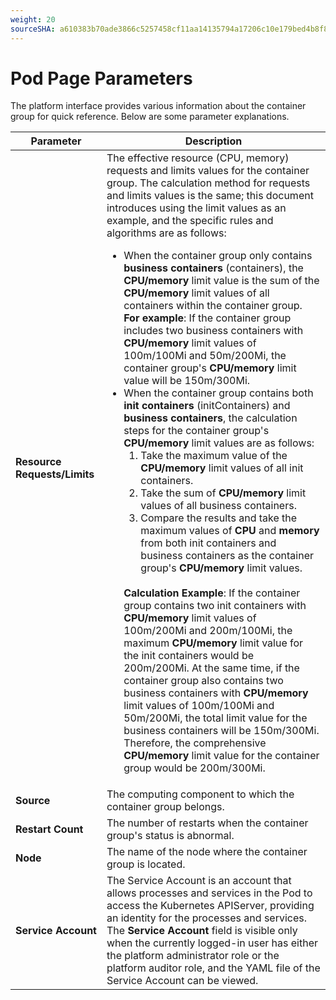 ```yaml
---
weight: 20
sourceSHA: a610383b70ade3866c5257458cf11aa14135794a17206c10e179bed4b8f862c2
---
```


# Pod Page Parameters

The platform interface provides various information about the container group for quick reference. Below are some parameter explanations.

| Parameter              | Description                                                                                                                                                                                                                                                                                                                                                                                                                                                                                                                                                                                                                                                                                                                                                        |
|-----------------------|--------------------------------------------------------------------------------------------------------------------------------------------------------------------------------------------------------------------------------------------------------------------------------------------------------------------------------------------------------------------------------------------------------------------------------------------------------------------------------------------------------------------------------------------------------------------------------------------------------------------------------------------------------------------------------------------------------------------------------------------------------------------|
| **Resource Requests/Limits**        | The effective resource (CPU, memory) requests and limits values for the container group. The calculation method for requests and limits values is the same; this document introduces using the limit values as an example, and the specific rules and algorithms are as follows: <ul><li>When the container group only contains **business containers** (containers), the **CPU/memory** limit value is the sum of the **CPU/memory** limit values of all containers within the container group. **For example**: If the container group includes two business containers with **CPU/memory** limit values of 100m/100Mi and 50m/200Mi, the container group's **CPU/memory** limit value will be 150m/300Mi.</li><li>When the container group contains both **init containers** (initContainers) and **business containers**, the calculation steps for the container group's **CPU/memory** limit values are as follows: <ol><li>Take the maximum value of the **CPU/memory** limit values of all init containers.</li> <li>Take the sum of **CPU/memory** limit values of all business containers.</li><li>Compare the results and take the maximum values of **CPU** and **memory** from both init containers and business containers as the container group's **CPU/memory** limit values.</li></ol></li><br />**Calculation Example**: If the container group contains two init containers with **CPU/memory** limit values of 100m/200Mi and 200m/100Mi, the maximum **CPU/memory** limit value for the init containers would be 200m/200Mi. At the same time, if the container group also contains two business containers with **CPU/memory** limit values of 100m/100Mi and 50m/200Mi, the total limit value for the business containers will be 150m/300Mi. Therefore, the comprehensive **CPU/memory** limit value for the container group would be 200m/300Mi.</ul> |
| **Source**                  | The computing component to which the container group belongs.                                                                                                                                                                                                                                                                                                                                                                                                                                                                                                                                                                                                                                                                                                                                                                |
| **Restart Count**              | The number of restarts when the container group's status is abnormal.                                                                                                                                                                                                                                                                                                                                                                                                                                                                                                                                                                                                                                                                                                                                                 |
| **Node**                  | The name of the node where the container group is located.                                                                                                                                                                                                                                                                                                                                                                                                                                                                                                                                                                                                                                                                                                                                                                |
| **Service Account**       | The Service Account is an account that allows processes and services in the Pod to access the Kubernetes APIServer, providing an identity for the processes and services. The **Service Account** field is visible only when the currently logged-in user has either the platform administrator role or the platform auditor role, and the YAML file of the Service Account can be viewed.                                                                                                                                                                                                                                                                                                                                                                                                                                     |
